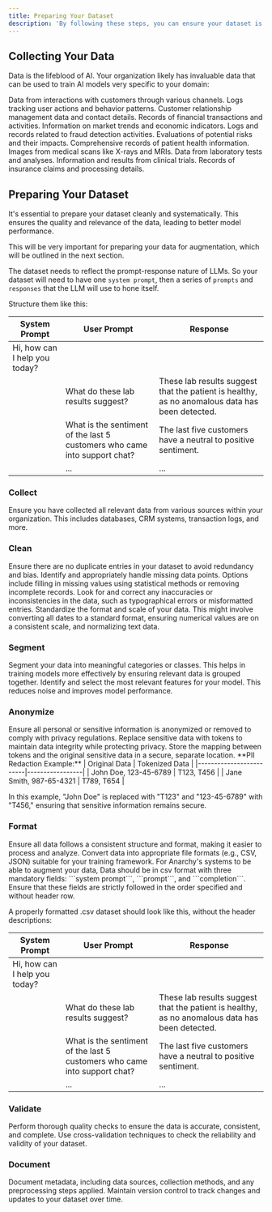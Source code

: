 ```yaml
---
title: Preparing Your Dataset
description: 'By following these steps, you can ensure your dataset is well-prepared for synthetic or elaborative augmentation, leading to more effective and accurate AI model training.'
---
```


## Collecting Your Data

Data is the lifeblood of AI. Your organization likely has invaluable data that can be used to train AI models very specific to your domain:

<CardGroup cols={3}>
  <Card title="Customer Interactions" icon="comments">
    Data from interactions with customers through various channels.
  </Card>
  <Card title="User Behavior Logs" icon="chart-line">
    Logs tracking user actions and behavior patterns.
  </Card>
  <Card title="CRM Data" icon="address-book">
    Customer relationship management data and contact details.
  </Card>
  <Card title="Transaction Histories" icon="coins">
    Records of financial transactions and activities.
  </Card>
  <Card title="Market Data" icon="chart-bar">
    Information on market trends and economic indicators.
  </Card>
  <Card title="Fraud Detection Logs" icon="shield">
    Logs and records related to fraud detection activities.
  </Card>
  <Card title="Risk Assessment Reports" icon="chart-bar">
    Evaluations of potential risks and their impacts.
  </Card>
  <Card title="Patient Records" icon="file-medical">
    Comprehensive records of patient health information.
  </Card>
  <Card title="Medical Imaging Data" icon="x-ray">
    Images from medical scans like X-rays and MRIs.
  </Card>
  <Card title="Lab Results" icon="vial">
    Data from laboratory tests and analyses.
  </Card>
  <Card title="Clinical Trial Data" icon="notes-medical">
    Information and results from clinical trials.
  </Card>
  <Card title="Insurance Claims" icon="file-invoice-dollar">
    Records of insurance claims and processing details.
  </Card>
</CardGroup>

## Preparing Your Dataset

It's essential to prepare your dataset cleanly and systematically. This ensures the quality and relevance of the data, leading to better model performance.

<Tip>This will be very important for preparing your data for augmentation, which will be outlined in the next section.</Tip>

The dataset needs to reflect the prompt-response nature of LLMs. So your dataset will need to have one ```system prompt```, then a series of ```prompts``` and ```responses``` that the LLM will use to hone itself. 

Structure them like this: 

| System Prompt                          | User Prompt                           | Response                                     |
| -------------------------------------- | ------------------------------------- | ---------------------------------------------|
| Hi, how can I help you today?          |                                       | 
|                                        | What do these lab results suggest?                          | These lab results suggest that the patient is healthy, as no anomalous data has been detected. |
|                                        | What is the sentiment of the last 5 customers who came into support chat? | The last five customers have a neutral to positive sentiment. |
| | ... | ... |

### Collect

Ensure you have collected all relevant data from various sources within your organization. This includes databases, CRM systems, transaction logs, and more. 

### Clean

<Steps>
  <Step title="Remove Duplicates" icon="text-slash">
    Ensure there are no duplicate entries in your dataset to avoid redundancy and bias.
  </Step>
  <Step title="Handle Missing Values" icon="hammer">
    Identify and appropriately handle missing data points. Options include filling in missing values using statistical methods or removing incomplete records.
  </Step>
  <Step title="Correct Errors" icon="magnifying-glass-plus">
    Look for and correct any inaccuracies or inconsistencies in the data, such as typographical errors or misformatted entries.
  </Step>
  <Step title="Normalize Data" icon="list-check">
    Standardize the format and scale of your data. This might involve converting all dates to a standard format, ensuring numerical values are on a consistent scale, and normalizing text data.
  </Step>
</Steps>

### Segment

<Steps>
  <Step title="Categorize Data" icon="tags">
    Segment your data into meaningful categories or classes. This helps in training models more effectively by ensuring relevant data is grouped together.
  </Step>
  <Step title="Feature Selection" icon="filter">
    Identify and select the most relevant features for your model. This reduces noise and improves model performance.
  </Step>
</Steps>

### Anonymize

<Steps>
  <Step title="Remove Personal Identifiers" icon="user-slash">
    Ensure all personal or sensitive information is anonymized or removed to comply with privacy regulations.
  </Step>
  <Step title="Tokenization" icon="key">
    Replace sensitive data with tokens to maintain data integrity while protecting privacy. Store the mapping between tokens and the original sensitive data in a secure, separate location.
    <Info>
**PII Redaction Example:**
| Original Data           | Tokenized Data  |
|-------------------------|-----------------|
| John Doe, 123-45-6789   | T123, T456      |
| Jane Smith, 987-65-4321 | T789, T654      |

In this example, "John Doe" is replaced with "T123" and "123-45-6789" with "T456," ensuring that sensitive information remains secure.
</Info>
  </Step>

</Steps>


### Format

<Steps>
  <Step title="Consistent Structure" icon="align-center">
    Ensure all data follows a consistent structure and format, making it easier to process and analyze.
  </Step>
  <Step title="File Formats" icon="file">
    Convert data into appropriate file formats (e.g., CSV, JSON) suitable for your training framework.
  </Step>
</Steps>

<Note>
For Anarchy's systems to be able to augment your data,  Data should be in csv format with three mandatory fields: ```system prompt```, ```prompt```, and ```completion```. Ensure that these fields are strictly followed in the order specified and without header row.

A properly formatted .csv dataset should look like this, without the header descriptions:

| System Prompt                          | User Prompt                           | Response                                     |
| -------------------------------------- | ------------------------------------- | ---------------------------------------------|
| Hi, how can I help you today?          |                                       | 
|                                        | What do these lab results suggest?                          | These lab results suggest that the patient is healthy, as no anomalous data has been detected. |
|                                        | What is the sentiment of the last 5 customers who came into support chat? | The last five customers have a neutral to positive sentiment. |
| | ... | ... |
</Note>

### Validate

<CardGroup cols={2}>
  <Card title="Quality Checks" icon="circle-check">
    Perform thorough quality checks to ensure the data is accurate, consistent, and complete.
  </Card>
  <Card title="Cross-Validation" icon="rotate">
    Use cross-validation techniques to check the reliability and validity of your dataset.
  </Card>
</CardGroup>

### Document

<CardGroup cols={2}>
  <Card title="Metadata" icon="info">
    Document metadata, including data sources, collection methods, and any preprocessing steps applied.
  </Card>
  <Card title="Version Control" icon="clock-rotate-left">
    Maintain version control to track changes and updates to your dataset over time.
  </Card>
</CardGroup>

